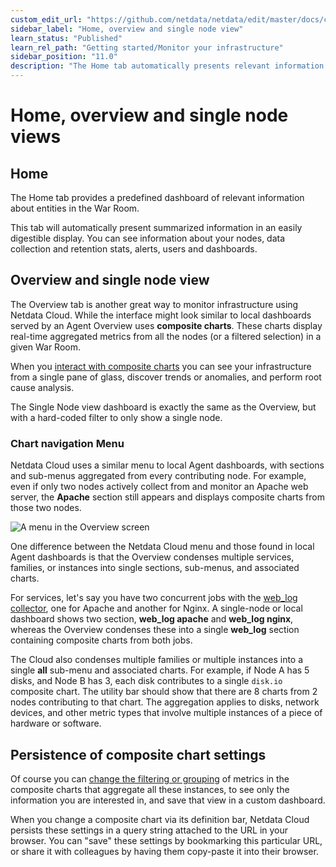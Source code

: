```yaml
---
custom_edit_url: "https://github.com/netdata/netdata/edit/master/docs/cloud/visualize/overview.md"
sidebar_label: "Home, overview and single node view"
learn_status: "Published"
learn_rel_path: "Getting started/Monitor your infrastructure"
sidebar_position: "11.0"
description: "The Home tab automatically presents relevant information of your War Room, the Overview uses compositecharts from all the nodes in a given War Room and Single Node view provides a look at a specific Node"
---
```

# Home, overview and single node views

## Home

The Home tab provides a predefined dashboard of relevant information about entities in the War Room.

This tab will automatically present summarized information in an easily digestible display. You can see information about your
nodes, data collection and retention stats, alerts, users and dashboards.

## Overview and single node view

The Overview tab is another great way to monitor infrastructure using Netdata Cloud. While the interface might look
similar to local dashboards served by an Agent Overview uses **composite charts**.
These charts display real-time aggregated metrics from all the nodes (or a filtered selection) in a given War Room.

When you [interact with composite charts](/docs/getting-started/monitor-your-infrastructure/interact-with-charts)
you can see your infrastructure from a single pane of glass, discover trends or anomalies, and perform root cause analysis.

The Single Node view dashboard is exactly the same as the Overview, but with a hard-coded filter to only show 
a single node. 

### Chart navigation Menu

Netdata Cloud uses a similar menu to local Agent dashboards, with sections
and sub-menus aggregated from every contributing node. For example, even if only two nodes actively collect from and
monitor an Apache web server, the **Apache** section still appears and displays composite charts from those two nodes.

![A menu in the Overview screen](https://user-images.githubusercontent.com/1153921/95785094-fa0ad980-0c89-11eb-8328-2ff11ac630b4.png)

One difference between the Netdata Cloud menu and those found in local Agent dashboards is that
the Overview condenses multiple services, families, or instances into single sections, sub-menus, and associated charts.

For services, let's say you have two concurrent jobs with the 
[web_log collector](/docs/data-collection/monitor-anything/Web-Servers/Web-server-logs-Apache-NGINX-Microsoft-IIS), one for Apache and 
another for Nginx. A single-node or
local dashboard shows two section, **web_log apache** and **web_log nginx**, whereas the Overview condenses these into a
single **web_log** section containing composite charts from both jobs.

The Cloud also condenses multiple families or multiple instances into a single **all** sub-menu and associated
charts. For example, if Node A has 5 disks, and Node B has 3, each disk contributes to a single `disk.io` composite
chart. The utility bar should show that there are 8 charts from 2 nodes contributing to that chart. The aggregation applies 
to disks, network devices, and other metric types that involve multiple instances of a piece of hardware or software. 

## Persistence of composite chart settings

Of course you can 
[change the filtering or grouping](/docs/getting-started/monitor-your-infrastructure/interact-with-charts) 
of metrics in the composite charts that aggregate all these instances, to see only the information you are interested in, 
and save that view in a custom dashboard.

When you change a composite chart via its definition bar, Netdata Cloud persists these settings in a query string
attached to the URL in your browser. You can "save" these settings by bookmarking this particular URL, or share it with
colleagues by having them copy-paste it into their browser.

